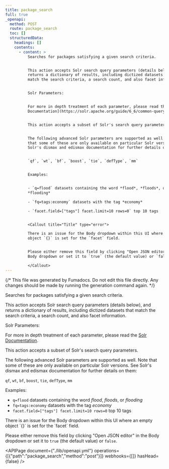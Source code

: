 ```yaml
---
title: package_search
full: true
_openapi:
  method: POST
  route: package_search
  toc: []
  structuredData:
    headings: []
    contents:
      - content: >
          Searches for packages satisfying a given search criteria.


          This action accepts Solr search query parameters (details below), and
          returns a dictionary of results, including dictized datasets that
          match the search criteria, a search count, and also facet information.


          Solr Parameters:


          For more in depth treatment of each parameter, please read the [Solr
          Documentation](https://solr.apache.org/guide/6_6/common-query-parameters.html).


          This action accepts a subset of Solr's search query parameters.


          The following advanced Solr parameters are supported as well. Note
          that some of these are only available on particular Solr versions. See
          Solr's dismax and edismax documentation for further details on them:


          `qf`, `wt`, `bf`, `boost`, `tie`, `defType`, `mm`


          Examples:


          - `q=flood` datasets containing the word *flood*, *floods*, or
          *flooding*

          - `fq=tags:economy` datasets with the tag *economy*

          - `facet.field=["tags"] facet.limit=10 rows=0` top 10 tags


          <Callout title="Title" type="error">

          There is an issue for the Body dropdown within this UI where an empty
          object `{}` is set for the `facet` field.


          Please either remove this field by clicking "Open JSON editor" in the
          Body dropdown or set it to `true` (the default value) or `false`.

          </Callout>
---
```


{/* This file was generated by Fumadocs. Do not edit this file directly. Any changes should be made by running the generation command again. */}

Searches for packages satisfying a given search criteria.

This action accepts Solr search query parameters (details below), and returns a dictionary of results, including dictized datasets that match the search criteria, a search count, and also facet information.

Solr Parameters:

For more in depth treatment of each parameter, please read the [Solr Documentation](https://solr.apache.org/guide/6_6/common-query-parameters.html).

This action accepts a subset of Solr's search query parameters.

The following advanced Solr parameters are supported as well. Note that some of these are only available on particular Solr versions. See Solr's dismax and edismax documentation for further details on them:

`qf`, `wt`, `bf`, `boost`, `tie`, `defType`, `mm`

Examples:

- `q=flood` datasets containing the word *flood*, *floods*, or *flooding*
- `fq=tags:economy` datasets with the tag *economy*
- `facet.field=["tags"] facet.limit=10 rows=0` top 10 tags

<Callout title="Title" type="error">
There is an issue for the Body dropdown within this UI where an empty object `{}` is set for the `facet` field.

Please either remove this field by clicking "Open JSON editor" in the Body dropdown or set it to `true` (the default value) or `false`.
</Callout>


<APIPage document={"./lib/openapi.yml"} operations={[{"path":"package_search","method":"post"}]} webhooks={[]} hasHead={false} />